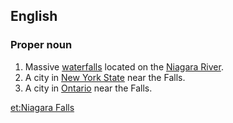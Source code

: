 ==English==
{{wikipedia}}
===Proper noun===
{{en-proper noun|sg=[[Niagara]] [[falls|Falls]]}}
# Massive [[waterfall]]s located on the [[Niagara River]].
# A city in [[New York State]] near the Falls.
# A city in [[Ontario]] near the Falls.

[[et:Niagara Falls]]
